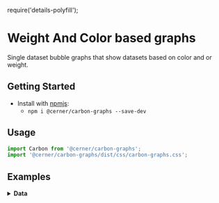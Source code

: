 require('details-polyfill');

# Weight And Color based graphs

Single dataset bubble graphs that show datasets based on color and or weight.

## Getting Started

- Install with [npmjs](https://www.npmjs.com):
  - `npm i @cerner/carbon-graphs --save-dev`

## Usage

```jsx
import Carbon from '@cerner/carbon-graphs';
import '@cerner/carbon-graphs/dist/css/carbon-graphs.css';
```

## Examples
<ColorBasedGraphExample />

<WeightBasedGraphExample />

<WeightColorBasedGraphExample />

<details>
<summary style={{fontSize: 24 }}>
<b>Data</b>
</summary>

### Graph Config Object
<GraphConfig />

### Data Object

#### Color Based Data
<DataObject1 />

#### Weight Based Data
<DataObject2 />

#### Weight and Color Based Data
<DataObject3 />
</details>
